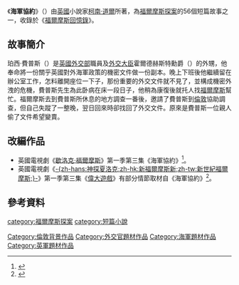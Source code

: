 {{noteTA
|1=zh-cn:解谜游戏;zh-tw:偉大遊戲;zh-hk:解謎遊戲;
}}
{{infobox Book | 
| name            = 海軍協約
|  title_orig    = '''The Adventure of the Naval Treaty'''
|image =The Adventure of the Naval Treaty 02.jpg
|   image_caption =[[西德尼·佩吉特|西德尼·佩吉特]]的插畫。
| author        = [[柯南·道爾|柯南·道爾]]
| country         = {{UK}}
| language        = [[英文|英文]]
| series          = [[福爾摩斯探案|福爾摩斯探案]]
|  genre         = [[短篇小說|短篇小說]]
|   release_date  = 1894年
}}
《'''海軍協約'''》（{{lang-en|The Adventure of the Naval Treaty}}）由[[英國|英國]]小說家[[柯南·道爾|柯南·道爾]]所著，為[[福爾摩斯探案|福爾摩斯探案]]的56個短篇故事之一，收錄於《[[福爾摩斯回憶錄|福爾摩斯回憶錄]]》。

==故事簡介==
珀西·費普斯（{{lang|en|Percy Phelps}}）是[[英國外交部|英國外交部]]職員及[[英國外交大臣|外交大臣]]霍爾德赫斯特勳爵（{{lang|en|Lord Holdhurst}}）的外甥，他奉命將一份關乎英國對外海軍政策的機密文件做一份副本。晚上下班後他繼續留在辦公室工作，怎料離開座位一下子，那份重要的外交文件就不見了，並構成機密外洩的危機，費普斯先生為此卧病在床一段日子，他稍為康復後就托人找[[福爾摩斯|福爾摩斯]]幫忙。福爾摩斯去到費普斯所休息的地方調查一番後，邀請了費普斯到[[倫敦|倫敦]]協助調查，但自己失蹤了一整晚，翌日回來時卻找回了外交文件。原來是費普斯一位親人偷了文件希望變賣。

==改編作品==
* 英國電視劇《[[歇洛克·福爾摩斯_(1984年電視劇)|歇洛克·福爾摩斯]]》第一季第三集《海軍協約》<ref>{{cite web|url=http://www.tv.com/shows/the-adventures-of-sherlock-holmes-1984/the-naval-treaty-126083/|title=The Naval Treaty|website=[[TV.com|TV.com]]|accessdate=2019-01-22|archive-date=2020-01-06|archive-url=https://web.archive.org/web/20200106152555/http://www.tv.com/shows/the-adventures-of-sherlock-holmes-1984/the-naval-treaty-126083/|dead-url=no}}</ref>。
* 英國電視劇《[[神探夏洛克|-{zh-hans:神探夏洛克;zh-hk:新福爾摩斯新;zh-tw:新世紀福爾摩斯;}-]]》第一季第三集《[[偉大遊戲|偉大遊戲]]》有部分情節取材自《海軍協約》<ref name="新世紀福爾摩斯檔案簿">{{cite book|author=蓋·亞當斯著 |coauthors=嚴麗娟譯 |title=新世紀福爾摩斯檔案簿 |year=2013-03-28 |publisher=商周出版社 |ISBN=978-986-272-342-5 |location=臺灣}}</ref>。

==參考資料==
<references />

{{commons category|The Adventure of the Naval Treaty}}
{{福爾摩斯回憶錄}}

{{DEFAULTSORT:Adventure of the Naval Treaty}}
[[category:福爾摩斯探案|category:福爾摩斯探案]]
[[category:短篇小說|category:短篇小說]]
[[Category:倫敦背景作品|Category:倫敦背景作品]]
[[Category:外交官題材作品|Category:外交官題材作品]]
[[Category:海軍題材作品|Category:海軍題材作品]]
[[Category:英軍題材作品|Category:英軍題材作品]]